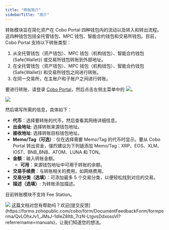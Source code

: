 ```yaml
---
title: "转账简介"
sidebarTitle: "简介"
---
```


转账模块旨在简化资产在 Cobo Portal 四种钱包内的流动以及转入和转出流程。这四种钱包包括全托管钱包、MPC 钱包、智能合约钱包和交易所钱包。目前，Cobo Portal 支持以下转账类型：


1. 从全托管钱包（资产钱包）、MPC 钱包（机构钱包）、智能合约钱包 (Safe&#123;Wallet&#125;) 或交易所钱包转账到外部地址。
2. 在全托管钱包（资产钱包）、MPC 钱包（机构钱包）、智能合约钱包 (Safe&#123;Wallet&#125;) 和交易所钱包之间进行转账。
3. 在同一交易所，在主账户和子账户之间进行转账。

要进行转账，请登录 [Cobo Portal](https://portal.cobo.com/login)，然后点击左侧主菜单中的 <img src="/cn/images/transfers/transfer-button.svg" className="icon"></img>。

<img src="/cn/images/transfers/transfer-button-location.png" className="screenshot_modal"/>
 

然后填写所需的信息，具体如下：

- **代币**：选择要转账的代币，然后查看其网络详细信息。
- **出金地址**: 选择转账来源钱包地址。
- **接收地址**: 选择转账目标钱包地址。
- **Memo/Tag（可选）**：仅在选择需要 Memo/Tag 的代币时显示。要从 Cobo Portal 转出资金，强烈建议为下列链添加 Memo/Tag：XRP、EOS、XLM、IOST、BNB_BNB、ATOM、LUNA 和 TON。
- **金额**：输入转账金额。
    - **可用**：来源钱包地址中可用于转账的余额。
- **交易手续费**：与转账相关的费用，如网络费用。
- **交易分类（选填）**：可添加最多 5 个交易分类，以便轻松找到对应的交易。
- **描述（选填）**: 为转账添加描述。

<Info>目前转账模块不支持 Fee Station。</Info>

<img src="/cn/images/transfers/transfer-form.png" className="screenshot_modal"/>
<Tip>这篇文档对您有帮助吗？欢迎[提交反馈](https://forms.zohopublic.com/cobo/form/DocumentFeedbackForm/formperma/QvLOhxJv1_JMsJ-1dleZ8Itb_7rzN-LtgvsDdxosoVI?referrername=manuals)，让我们知道您的想法。</Tip>
